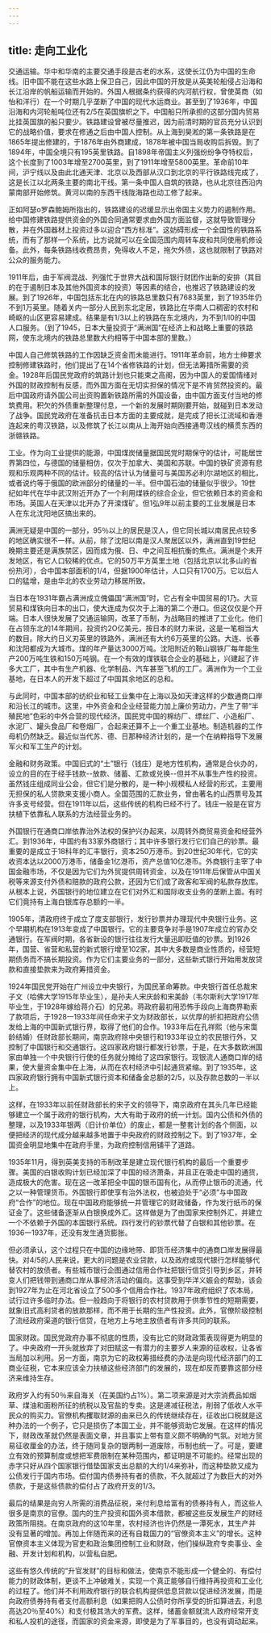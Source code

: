 ```yaml
---
---
---
```

title: 走向工业化
---



交通运输。华中和华南的主要交通手段是古老的水系，这使长江仍为中国的生命线。旧中国不能在这些水路上保卫自己，因此中国的开放是从英美轮船侵占沿海和长江沿岸的帆船运输而开始的。外国人根据条约获得的内河航行权，曾使英商（如怡和洋行）在一个时期几乎垄断了中国的现代水运商业。甚至到了1936年，中国沿海和内河轮船吨位还有2/5在英国旗帜之下。中国船只所承担的这部分国内贸易比挂英国旗的船只要少。铁路建设曾被尽量推迟，因为前清时期的官员充分认识到它的战略价值，要求在修通之后由中国人控制。从上海到昊淞的第一条铁路是在1865年提出修建的，于1876年由外商建成，1878年被中国当局收购后拆毁。到了1894年，中国全境只有195英里铁路。自1898年帝国主义列强纷纷争夺特权后，这个长度到了1003年增至2700英里，到了1911年增至5800英里。革命前10年间，沪宁线以及由此北通天津、北京以及西部从汉口到北京的平行铁路线完成了，这是长江以北两条主要的南北干线。第一条中国人自筑的铁路，也从北京往西沿内蒙南部开始修筑。黄河以南的东西干线陇海路也动工修了起来。

正如阿瑟o罗森鲍姆所指出的，铁路建设的迟缓显示出帝国主义势力的遏制作用。给中国修建铁路提供资金的外国合同通常要求由外国方面监督，这就导致管理分散，并在外国器材上投资过多以迎合“西方标准”。这妨碍形成一个全国性的铁路系统，而有了那样一个系统，比方说就可以在全国范围内周转车皮和共同使用机修设备。此外，每条铁路线收费昂贵，免得收人不足，拖欠外债，这也就限制了铁路对公众的服务能力。

1911年后，由于军阀混战、列强忙于世界大战和国际银行财团作出新的安排（其目的在于遏制日本及其他外国资本的投资）等因素的结合，也推迟了铁路建设的发展。到了1926年，中国包括东北在内的铁路总里数只有7683英里，到了1935年仍不到1万英里。随着关内一部分人民到东北定居，铁路比在华南人口稠密的农村和崎岖的山区更容易建成。结果是有1/3以上的铁路在东北境内，为不到1/l0的中国人口服务。（到了1945，日本大量投资于“满洲国”在经济上和战略上重要的铁路网，使东北境内的铁路总里数大约相等于中国本部的里数。）



中国人自己修筑铁路的工作因缺乏资金而未能进行。1911年革命前，地方士绅要求控制修建铁路时，他们提出了在14个省修铁路的计划，但无法筹措所需要的资金。1928年后国民党政府的筑路计划也只能束之高阁，因为中国人的爱国情绪对外国的财政控制有反感，而外国方面在无切实担保的情况下是不肯贸然投资的。最后中国政府请外国公司出资购置新铁路所需的外国设备，由中国方面支付当地的修筑费用。积欠的外债重新整理付息，一个新的发展时期刚要开始，就碰到日本发动了战争。国民党政府在准备抗击日本方面的主要成就，是完成了把长江流域和香港连起来的粤汉铁路，以及修筑了长江以南从上海开始向西接通粤汉线的横贯东西的浙赣铁路。

工业。作为向工业提供的能源，中国煤炭储量据国民党时期保守的估计，可能居世界第四位，与德国的储量相仿，仅次于加拿大、美国和苏联。中国的铁矿资源有悲观和乐观两种不同的估计。较高的估计认为储量可与美国苏必利尔湖地区的相比，或者说约等于俄国的欧洲部分的储量的一半。但中国石油的储量似乎很少。19世纪如年代在华中武汉附近开办了一个利用煤铁的综合企业，但它依赖日本的资金和市场。英国人在天津以北开办了开滦煤矿。但1弘9年以前主要的工业发展是日本人在东北沈阳地区搞出来的。

满洲无疑是中国的一部分，95％以上的居民是汉人，但它同长城以南居民点较多的地区确实很不一样。从前，除了沈阳以南是汉人聚居区以外，满洲直到19世纪晚期主要还是满族禁区，因而成为俄、日、中之间互相抗衡的焦点。满洲是个未开发地区，有它人口较稀的优点。它的50万平方英里土地（包括北京以北多山的省份热河），合中国本部面积的1/4，但据1900年估计，人口只有1700万。它以后人口的猛增，是由华北的农业劳动力移居所致。

当日本在1931年霸占满洲成立傀儡国“满洲国”时，它占有全中国贸易的1乃。大豆贸易和煤铁向日本的出口，使大连成为仅次于上海的第二个港口。但这仅仅是个开端。日本人很快发展了交通运输网，改革了币制，为战略目的推进了工业化。他们在占领东北的14年期间，投资约2O亿美元，按日本的财力来说，这是一笔相当大的数目。除大约日义刃英里的铁路外，满洲还有大约6万英里的公路。大连、长春和沈阳都成为大城市。煤的年产量达3000万吨。沈阳附近的鞍山钢铁厂每年能生产200万吨生铁和150万吨钢。在一个有效的煤铁联合企业的基础上，兴建起了许多大工厂，其中有生产机器、化学制品、汽车甚至飞机的工厂。满洲作为一个工业基地，在日本人的开发下超过了中国其余地区的总和。

与此同时，中国本部的纺织业和轻工业集中在上海以及如天津这样的少数通商口岸和沿长江的城市。这里，中外资金和企业经营能力加上廉价劳动力，产生了带“半殖民地”色彩的中外合营的现代经济。国民党中国的棉纺厂、缥丝厂、小造船厂、水泥厂、罐头食品厂和卷烟厂，合起来还算不上一个重工业基地。制造机器的工作母机仍然缺乏。最近似当代苏、德、日那种经济计划的，是一个在纳粹指导下发展军火和军工生产的计划。

金融和财务政策。中国旧式的“土”银行（钱庄）是地方性机构，通常是合伙办的，设立的目的在于经手钱款--放款、储蓄、汇款或兑换--但并不从事生产性的投资。虽然钱庄组成同业公会，但它们是分散的，是一种小规模私人经营的形式，主要用无担保的私人贷款来支援小商人。全国范围的汇款业务，曾由著名的山西票号及其许多支号经营。但在1911年以后，这些传统的机构已经不行了。钱庄一般是在官方扶植下依靠私人联系的方法经营业务的。

外国银行在通商口岸依靠治外法权的保护兴办起来，以周转外商贸易资金和经营外汇。到1936年，中国约有33家外商银行；其中许多银行发行它们自己的钞票。最重要的是成立于18科年的汇丰银行，资本250万港币。到20世纪30年代，它的实收资本达以2000万港币，储备金1亿港币，资产总值10亿港币。外商银行主宰了中国金融市场，不仅是因为它们为外贸提供周转资金，以及在1911年后保管从中国关税等来源支付外债和赔款的政府公款，还因为它们成了政客和军阀的私款存放库。从根本上说，外国银行的地位建立在它们对外汇和国际收支业务的垄断上面。有时它们竟持有上海白银库存总额的一半。

1905年，清政府终于成立了度支部银行，发行钞票并办理现代中央银行业务。这个早期机构在1913年变成了中国银行。它的主要竞争对手是1907年成立的官办交通银行。在军阀时期，各省新设的银行往往发行大量迅即贬值的钞票。到1926年，国营、省营和私营的新式银行增至102家，其中大多数是商业性质的，经营短期债务而不搞长期投资。作为它们主要业务的一部分，这些新式银行开始用发放贷款和直接垫款来为政府筹措资金。

1924年国民党开始在广州设立中央银行，为国民革命筹款。中央银行首任总裁宋子文（哈佛大学1915年毕业生），是孙夫人宋庆龄和宋美龄（韦尔斯利大学1917年毕业生，于1928年嫁给蒋介石）的兄弟。蒋政府最初用恐怖手段向上海商界勒索了款项后，于1928一1933年间任命宋子文为财政部长，以优厚的折扣把政府公债发给上海的中国新式银行界，取得了他们的合作。1933年后在孔祥熙（他与宋霭龄结婚）任财政部长期间，南京政府除中央银行和1933年设立的农民银行外，又控制了中国银行和交通银行。这四家政府银行都发行钞票，于是，在大多数欧洲国家由单独一个中央银行行使的任务就分摊给了这四家银行。现银流人通商口岸的结果，使大量资金集中在上海，从而在农村经济中引起通货紧缩。到了1935年，这四家政府银行拥有中国新式银行资本和储备金总额的2/5，以及存款总数的一半以上。

这样，在1933年以前任财政部长的宋子文的领导下，南京政府在其头几年已经能够建立一个属于政府的银行机构，大大有助于政府的统一计划。国内公债和外债的整理，以及1933年银两（旧计价单位）的废止，都是一整套计划的各个侧面，以便把经济的现代成分越来越多地置于中央政府的财政控制之下。到了1937年，全国资金明显地集中在政府手里，为政府控制信用铺平了道路。

1935年11月，得到英美支持的币制改革是建立现代银行机构的最后一个重要步骤。美国的白银收购计划已经加深了中国的经济萧条，并且正在吸走中国的通货，造成极大的危害。现在这一改革把全中国的银币国有化，从而停止银币的流通，代之以一种管理货币。外国银行即使享有治外法权，也被迫处于“必须”与中国政府“合作”的地位。现在中国政府能够统一并管理它的财政储备，作为发行纸币的保证金了。这些储备逐渐从白银换成外汇。这样做是为了由国家来控制外汇，并建立一个不依赖于外国的本国银行系统。四行发行的钞票代替了白银和其他钞票。在1936一1937年，还没有发生通货膨胀。

但必须承认，这个过程只在中国的边缘地带、即货币经济集中的通商口岸发展得最快。对4/5的人民来说，更大的问题是农业贷款，以及政府或现代银行怎样能够代替农村的放债者。有些城市银行企图通过信用合作社把银行信贷引导到乡区，并转变人们把钱带到通商口岸从事经济活动的偏向。这事受到华洋义娠会的帮助，该会到1927年为止在河北省设立了500多个信用合作社。1937年政府组织了农本局，试行过许多临时办法。但一般趋向于将银行的农村贷款用于供季节性的短期需要，就象旧式高利贷者的放款那样，而不用于长期的生产性投资。此外，官僚阶级控制了流经政府渠道的银行信贷，在地方上与地主放债者有许多共同的联系。

国家财政。国民党政府办事不彻底的性质，没有比它的财政政策表现得更为明显的了。中央政府一开头就放弃了对田赋这一有潜力的主要岁人来源的征收权，让各省当局加以利用。另一方面，南京为它的政权筹措经费的办法是向现代经济部门的工商业征税，它本来应该全力扶植这些经济部门的发展的，现在却反而要靠这部分经济来维持生存。

政府岁入约有50％来自海关（在美国约占1%）。第二项来源是对大宗消费品如烟草、煤油和面粉所征的统税以及官盐的专卖。这是递减征税法，削弱了低收人水平民众的购买力。官僚机构攫取财源的由来已久的传统继续存在，征收出口税就是这种办法的一个例子，它只是损伤了本国工业，并不能够资助它发展。在这样的情况下，财政改革就仍然是表面文章，并且事实上带有意义颇不明确的气氛。对地方贸易征收厘金的办法，终于随同复杂的银两制一道废除，币制也统一了。可是，要建立有效的预算制度或想把军费限制在某种范围内，都证明是不可能的。经常出现的赤字只好从四个国家银行借垫国家支出总额的大约1/4来弥补，而这种垫款又成为公债发行于国内市场。偿付国内债券持有者的债款，不久就超过了为数巨大的对外债款，于是这些债款的偿付占了政府开支的1/3。

最后的结果是向穷人所需的消费品征税，来付利息给富有的债券持有人，而这些人很多是南京的官僚。国内的生产投资和国外资本借款，都被这些反发展生产的财经政策所阻挠。在南京政府的这10年里，农村经济也许仍然是一潭死水，其生产并没有显著的增加。再加上伴随而来的还有自栽国力的“官僚资本主义”的增长。这种官僚资本主义体现为官吏和政治集团控制工业和财政，他们操纵政府专卖事业、金融、开发计划和机构，以营私自肥。

这些有悠久传统的“升官发财”的目标和做法，使南京不能形成一个健全的、有偿付能力的财政体制，更谈不上冲破难关，实现一个真正能够自行维持再投资和工业化的过程了。他们并不利用政府银行的联合机构提供低息贷款以促进经济发展，而是向政府债券持有者支付高额利息（如果把购人公债时你所享受的折扣算进去，利息高达20％至40%）和支付极其浩大的军费。这样，储蓄金额就流人政府经常开支和私人投机的途径，而国家的资金来源，即使是为了军事目的，也没有调动起来。